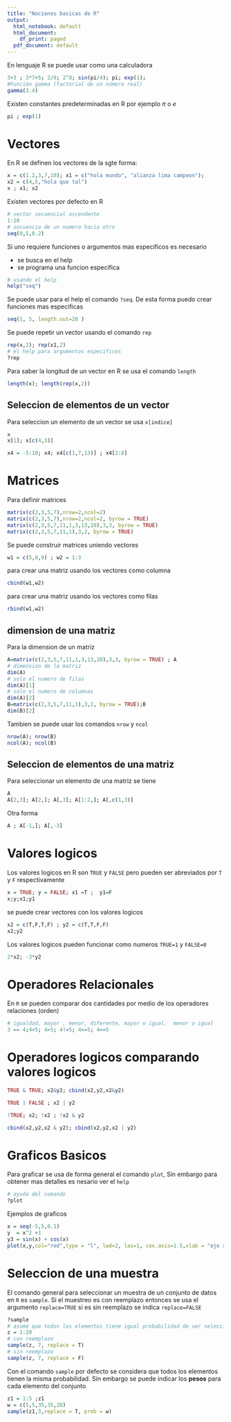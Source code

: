 ```yaml
---
title: "Nociones basicas de R"
output:
  html_notebook: default
  html_document:
    df_print: paged
  pdf_document: default
---
```

En lenguaje R se puede usar como una calculadora

```r
3+3 ; 3*7+5; 2/8; 2^8; sin(pi/4); pi; exp(1); 
#Función gamma (factorial de un número real)
gamma(3.4)
```
Existen constantes predeterminadas en R por ejemplo $\pi$ o $e$ 
```r
pi ; exp(1)
```
# Vectores 
En R se definen los vectores de la sgte forma:
```r
x = c(1.2,3,7,10); x1 = c("hola mundo", "alianza lima campeon");
x2 = c(4,5,"hola que tal")
x ; x1; x2
```
Existen vectores por defecto en R 
```r
# vector secuencial ascendente 
1:10
# secuencia de un numero hacia otro 
seq(0,5,0.2)
```
Si uno requiere funciones o argumentos mas especificos es necesario 

- se busca en el help 
- se programa una funcion especifica 

```r
# usando el help 
help("seq")
```
Se puede usar para el help el comando `?seq`. De esta forma puedo crear funciones mas especificas 
```r
seq(1, 5, length.out=20 )
```
Se puede repetir un vector usando el comando `rep` 
```r
rep(x,2); rep(x1,2)
# el help para argumentos especificos
?rep
```
Para saber la longitud de un vector en R se usa el comando `length`
```r
length(x); length(rep(x,2))
```
## Seleccion de elementos de un vector 
Para seleccion un elemento de un vector se usa `x[indice]`
```r
x
x[1]; x[c(4,3)]
```

```r
x4 = -5:10; x4; x4[c(1,7,13)] ; x4[2:8]
```
# Matrices 
Para definir matrices 
```r
matrix(c(2,3,5,7),nrow=2,ncol=2)
matrix(c(2,3,5,7),nrow=2,ncol=2, byrow = TRUE)
matrix(c(2,3,5,7,11,1,3,13,20),3,3, byrow = TRUE)
matrix(c(2,3,5,7,11,1),3,2, byrow = TRUE)
```
Se puede construir matrices uniendo vectores 
```r
w1 = c(5,8,9) ; w2 = 1:3
```
para crear una matriz usando los vectores como columna
```r
cbind(w1,w2)
```
para crear una matriz usando los vectores como filas
```r
rbind(w1,w2)
```
## dimension de una matriz 
Para la dimension de un matriz 
```r
A=matrix(c(2,3,5,7,11,1,3,13,20),3,3, byrow = TRUE) ; A
# dimension de la matriz 
dim(A)
# solo el numero de filas 
dim(A)[1]
# solo el numero de columnas 
dim(A)[2]
B=matrix(c(2,3,5,7,11,1),3,2, byrow = TRUE);B
dim(B)[2]
```
Tambien se puede usar los comandos `nrow` y `ncol`
```r
nrow(A); nrow(B)
ncol(A); ncol(B)
```
## Seleccion de elementos de una matriz
Para seleccionar un elemento de una matriz se tiene 
```r
A
A[2,3]; A[2,]; A[,3]; A[1:2,]; A[,c(1,3)]
```
Otra forma 
```r
A ; A[-1,]; A[,-3]
```
# Valores logicos
Los valores logicos en R son `TRUE` y `FALSE` pero pueden ser abreviados por `T` y `F` respectivamente
```r
x = TRUE; y = FALSE; x1 =T ;  y1=F
x;y;x1;y1
```
se puede crear vectores con los valores logicos 
```r
x2 = c(T,F,T,F) ; y2 = c(T,T,F,F)
x2;y2
```
Los valores logicos pueden funcionar como numeros `TRUE=1` y `FALSE=0`
```r
2*x2; -3*y2
```
# Operadores Relacionales 
En `R` se pueden comparar dos cantidades por medio de los operadores relaciones (orden)
```r
# igualdad, mayor , menor, diferente, mayor o igual,  menor o igual
3 == 4;4<5; 4>5; 4!=5; 4<=5; 4>=5
```
# Operadores logicos comparando valores logicos
```r
TRUE & TRUE; x2&y2; cbind(x2,y2,x2&y2)
```
```r
TRUE | FALSE ; x2 | y2

```

```r
!TRUE; x2; !x2 ; !x2 & y2
```

```r
cbind(x2,y2,x2 & y2); cbind(x2,y2,x2 | y2)
```
# Graficos Basicos 
Para graficar se usa de forma general el comando `plot`, Sin embargo para obtener mas detalles es nesario ver el `help`
```r
# ayuda del comando 
?plot
```
Ejemplos de graficos
```r
x = seq(-5,5,0.1)
y  = x^2 +1
y3 = sin(x) + cos(x)
plot(x,y,col="red",type = "l", lwd=2, las=1, cex.axis=1.5,xlab = "eje x", ylab = "eje y", cex.lab = 1.5)
```
# Seleccion de una muestra 
El comando general para seleccionar un muestra de un conjunto de datos en `R` es `sample`. Si el muestreo es con reemplazo entonces se usa el argumento `replace=TRUE` si es sin reemplazo se indica `replace=FALSE`
```r
?sample
# asume que todos los elementos tiene igual probabilidad de ser seleccionados
z = 1:20 
# con reemplazo
sample(z, 7, replace = T)
# sin reemplazo
sample(z, 7, replace = F)
```
Con el comando  `sample` por defecto se considera que todos los elementos tienen la misma probabilidad. Sin embargo se puede indicar los **pesos** para cada elemento del conjunto 
```r
z1 = 1:5 ;z1
w = c(5,5,35,35,20)
sample(z1,3,replace = T, prob = w)
```